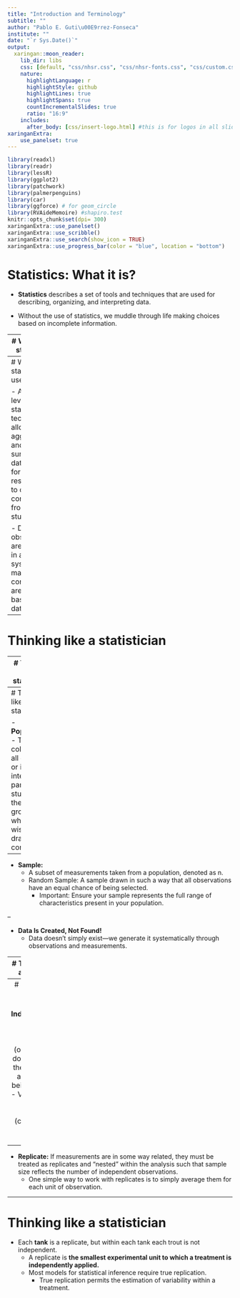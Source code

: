 ```yaml
---
title: "Introduction and Terminology"
subtitle: ""
author: "Pablo E. Guti\u00E9rrez-Fonseca"
institute: ""
date: "`r Sys.Date()`"
output:
  xaringan::moon_reader:
    lib_dir: libs
    css: [default, "css/nhsr.css", "css/nhsr-fonts.css", "css/custom.css"]
    nature:
      highlightLanguage: r
      highlightStyle: github
      highlightLines: true
      highlightSpans: true 
      countIncrementalSlides: true
      ratio: "16:9"
    includes:
      after_body: [css/insert-logo.html] #this is for logos in all slides
xaringanExtra:
    use_panelset: true
---
```


```r
library(readxl)
library(readr)
library(lessR)
library(ggplot2)
library(patchwork)
library(palmerpenguins)
library(car)
library(ggforce) # for geom_circle
library(RVAideMemoire) #shapiro.test
knitr::opts_chunk$set(dpi= 300)
xaringanExtra::use_panelset()
xaringanExtra::use_scribble()
xaringanExtra::use_search(show_icon = TRUE)
xaringanExtra::use_progress_bar(color = "blue", location = "bottom")
```

# Statistics: What it is?

- **Statistics** describes a set of tools and techniques that are used for describing, organizing, and interpreting data.


- Without the use of statistics, we muddle through life making choices based on incomplete 
information.

---
# Why study statistics?

- Data are everywhere. 

- No matter what your career, you will make professional decisions that involve data. An understanding of statistical methods will help you make these decisions efectively.

---
# What is statistics used for?

- At a basic level, statistical techniques allow us to aggregate and summarize data in order for researchers to draw conclusions from their study

- Data, or observations, are collected in a very systematic manner, and conclusions are drawn based on the data.

---
# Thinking like a statistician

---
# Thinking like a statistician

- Becoming Bilingual:
    - To think like a statistician, you need to understand key terms that will help us communicate effectively throughout the semester. 
    
---
# Thinking like a statistician

- **Population:**
  - The collection of all elements or items of interest in a particular study.
  - It’s the entire group about which we wish to draw conclusions.

--

- **Sample:**
    - A subset of measurements taken from a population, denoted as n.
    - Random Sample: A sample drawn in such a way that all observations have an equal chance of being selected.
      - Important: Ensure your sample represents the full range of characteristics present in your population.

--

- **Data Is Created, Not Found!**
  - Data doesn’t simply exist—we generate it systematically through observations and measurements.

---
# Thinking like a statistician

- **Observation:**
    - A recording of specific information from a sample unit, denoted as _X_.
    - Observations may also be referred to as:
        - Samples
        - Measurements
        - Values
        - Or simply n.

---
# Thinking like a statistician

- **Independence:** selection of any one sample unit (observations) does not affect the chances of any other unit being selected.
  - Variables can also be independent (co-vary in an unrelated pattern).

--

- **Replicate:** If measurements are in some way related, they must be treated as replicates and “nested” within the analysis such that sample size reflects the number of independent observations.
  - One simple way to work with replicates is to simply average them for each unit of observation.

---
# Thinking like a statistician
- Each **tank** is a replicate, but within each tank each trout is not independent. 
    - A replicate is **the smallest experimental unit to which a treatment is independently applied.**
  - Most models for statistical inference require true replication.
    - True replication permits the estimation of variability within a treatment.

